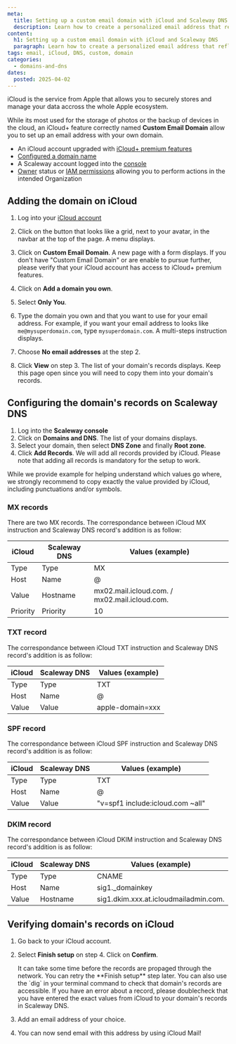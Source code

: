 ```yaml
---
meta:
  title: Setting up a custom email domain with iCloud and Scaleway DNS
  description: Learn how to create a personalized email address that reflects your brand or personal identity, using iCloud and Scaleway features.
content:
  h1: Setting up a custom email domain with iCloud and Scaleway DNS
  paragraph: Learn how to create a personalized email address that reflects your brand or personal identity, using iCloud and Scaleway features.
tags: email, iCloud, DNS, custom, domain
categories:
  - domains-and-dns
dates:
  posted: 2025-04-02
---
```


iCloud is the service from Apple that allows you to securely stores and manage your data accross the whole Apple ecosystem.

While its most used for the storage of photos or the backup of devices in the cloud, an iCloud+ feature correctly named **Custom Email Domain** allow you to set up an email address with your own domain.

<Macro id="requirements" />

- An iCloud account upgraded with [iCloud+ premium features](https://support.apple.com/en-us/108047)
- [Configured a domain name](/domains-and-dns/quickstart/)
- A Scaleway account logged into the [console](https://console.scaleway.com)
- [Owner](/iam/concepts/#owner) status or [IAM permissions](/iam/concepts/#permission) allowing you to perform actions in the intended Organization


## Adding the domain on iCloud

1. Log into your [iCloud account](https://www.icloud.com/)
2. Click on the button that looks like a grid, next to your avatar, in the navbar at the top of the page. A menu displays.
    <Lightbox src="scaleway-icloud-nav.webp" alt="" />
3. Click on **Custom Email Domain**. A new page with a form displays.
    <Message type="requirement">
      If you don't have "Custom Email Domain" or are enable to pursue further, please verify that your iCloud account has access to iCloud+ premium features.
    </Message>

    <Lightbox src="scaleway-icloud-menu.webp" alt="" />
4. Click on **Add a domain you own**.
5. Select **Only You**.
6. Type the domain you own and that you want to use for your email address. For example, if you want your email address to looks like `me@mysuperdomain.com`, type `mysuperdomain.com`. A multi-steps instruction displays.
    <Lightbox src="scaleway-icloud-own-domain.webp" alt="" />
7. Choose **No email addresses** at the step 2.
8. Click **View** on step 3. The list of your domain's records displays. Keep this page open since you will need to copy them into your domain's records.
    <Lightbox src="scaleway-icloud-records" alt="" />

## Configuring the domain's records on Scaleway DNS

1. Log into the **Scaleway console**
2. Click on **Domains and DNS**. The list of your domains displays.
3. Select your domain, then select **DNS Zone** and finally **Root zone**.
4. Click **Add Records**. We will add all records provided by iCloud. Please note that adding all records is mandatory for the setup to work.

<Message type="note">
  While we provide example for helping understand which values go where, we strongly recommend to copy exactly the value provided by iCloud, including punctuations and/or symbols.
</Message>

### MX records

There are two MX records. The correspondance between iCloud MX instruction and Scaleway DNS record's addition is as follow:

| iCloud       | Scaleway DNS        | Values (example)                              |
| ------------ | ------------------- | --------------------------------------------- |
| Type         | Type                | MX                                            |
| Host         | Name                | @                                             |
| Value        | Hostname            | mx02.mail.icloud.com. / mx02.mail.icloud.com. |
| Priority     | Priority            | 10                                            |

<Lightbox src="scaleway-icloud-dns-mx.webp" alt="" />

### TXT record

The correspondance between iCloud TXT instruction and Scaleway DNS record's addition is as follow:

| iCloud       | Scaleway DNS        | Values (example) |
| ------------ | ------------------- | -----------------|
| Type         | Type                | TXT              |
| Host         | Name                | @                |
| Value        | Value               | apple-domain=xxx |

<Lightbox src="scaleway-icloud-dns-txt.webp" alt="" />

### SPF record

The correspondance between iCloud SPF instruction and Scaleway DNS record's addition is as follow:

| iCloud       | Scaleway DNS        | Values (example)                 |
| ------------ | ------------------- | -------------------------------- |
| Type         | Type                | TXT                              |
| Host         | Name                | @                                |
| Value        | Value               | "v=spf1 include:icloud.com ~all" |

<Lightbox src="scaleway-icloud-dns-spf.webp" alt="" />

### DKIM record

The correspondance between iCloud DKIM instruction and Scaleway DNS record's addition is as follow:

| iCloud       | Scaleway DNS        | Values (example)                      |
| ------------ | ------------------- | --------------------------------------|
| Type         | Type                | CNAME                                 |
| Host         | Name                | sig1._domainkey                       |
| Value        | Hostname            | sig1.dkim.xxx.at.icloudmailadmin.com. |

<Lightbox src="scaleway-icloud-dns-dkim.webp" alt="" />


## Verifying domain's records on iCloud

1. Go back to your iCloud account.
2. Select **Finish setup** on step 4. Click on **Confirm**.
    <Lightbox src="scaleway-icloud-finish-setup.webp" alt="" />

    <Message type="note">
      It can take some time before the records are propaged through the network. You can retry the **Finish setup** step later. You can also use the `dig` in your terminal command to check that domain's records are accessible.
    </Message>

    <Message type="warning">
      If you have an error about a record, please doublecheck that you have entered the exact values from iCloud to your domain's records in Scaleway DNS.
    </Message>

    <Lightbox src="scaleway-icloud-finish-ready.webp" alt="" />
3. Add an email address of your choice.
    <Lightbox src="scaleway-icloud-address.webp" alt="" />
4. You can now send email with this address by using iCloud Mail!

